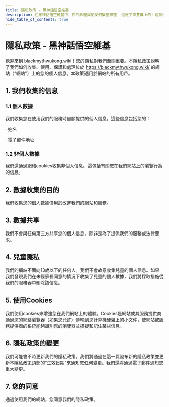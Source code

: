 ```yaml
---
title: 隱私政策 - 黑神話悟空維基
description: 在黑神話悟空維基中，你的命運與朋友們緊密相連——這是字面意義上的！這款獨特的合作解謎遊戲將考驗你的智慧、默契和友誼。
hide_table_of_contents: true
---
```


# 隱私政策 - 黑神話悟空維基

歡迎來到 blackmythwukong.wiki！您的隱私對我們至關重要。本隱私政策說明了我們如何收集、使用、保護和處理位於 https://blackmythwukong.wiki/ 的網站（"網站"）上的您的個人信息。本政策適用於網站的所有用戶。

## 1. 我們收集的信息

### 1.1 個人數據

我們收集您在使用我們的服務時自願提供的個人信息。這些信息包括您的：

· 姓名

· 電子郵件地址

### 1.2 非個人數據

我們還通過網絡cookies收集非個人信息。這包括有關您在我們網站上的瀏覽行為的信息。

## 2. 數據收集的目的

我們收集您的個人數據僅用於改進我們的網站和服務。

## 3. 數據共享

我們不會與任何第三方共享您的個人信息，除非是為了提供我們的服務或法律要求。

## 4. 兒童隱私

我們的網站不面向13歲以下的任何人。我們不會故意收集兒童的個人信息。如果我們發現我們在未經家長同意的情況下收集了兒童的個人數據，我們將採取措施從我們的服務器中刪除該信息。

## 5. 使用Cookies
我們使用cookies來增強您在我們網站上的體驗。Cookies是網站或其服務提供商通過您的網絡瀏覽器（如果您允許）傳輸到您計算機硬盤上的小文件，使網站或服務提供商的系統能夠識別您的瀏覽器並捕捉和記住某些信息。

## 6. 隱私政策的變更

我們可能會不時更新我們的隱私政策。我們將通過在這一頁發布新的隱私政策並更新本隱私政策頂部的"生效日期"來通知您任何變更。我們還將通過電子郵件通知您重大變更。

## 7. 您的同意

通過使用我們的網站，您同意我們的隱私政策。
